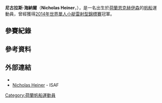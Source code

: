 {{MedalTableTop}}
{{MedalSport | 男子[[帆船|帆船]] }}
{{MedalCountry | {{NED}} }}
{{Medal|Competition|[[世界單人小艇雷射型錦標賽|世界錦標賽]]}}
{{MedalGold | [[2014年世界單人小艇雷射型錦標賽|2014年 桑坦德]] | 單人小艇雷射型 }}
{{MedalBottom}}
'''尼古拉斯·海納爾'''（'''Nicholas Heiner'''，{{bd|1989年|4月20日|catIdx=Heiner, Nicholas}}），是一名出生於[[荷蘭|荷蘭]][[恩克赫伊森|恩克赫伊森]]的[[帆船|帆船]]運動員，曾經獲得[[2014年世界單人小艇雷射型錦標賽|2014年世界單人小艇雷射型錦標賽]]冠軍。

== 參賽紀錄 ==

== 參考資料 ==
{{Reflist}}

== 外部連結 ==
* {{Twitter|NicholasHeiner|Nicholas Heiner}}
* [http://www.sailing.org/biog.php?memberid=51325 Nicholas Heiner] {{Wayback|url=http://www.sailing.org/biog.php?memberid=51325 |date=20140921073149 }} - ISAF

{{DEFAULTSORT:Heiner, Nicholas}}
[[Category:荷蘭帆船運動員|Category:荷蘭帆船運動員]]
